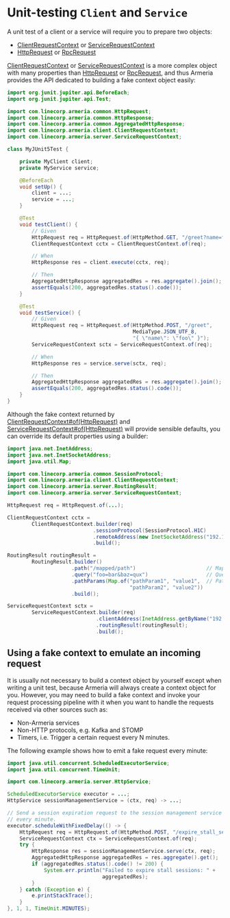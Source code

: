 # Unit-testing `Client` and `Service`

A unit test of a client or a service will require you to prepare two objects:
- [ClientRequestContext](type) or [ServiceRequestContext](type)
- [HttpRequest](type) or [RpcRequest](type)

[ClientRequestContext](type) or [ServiceRequestContext](type) is a more complex object with many properties than
[HttpRequest](type) or [RpcRequest](type), and thus Armeria provides the API dedicated to building a fake context
object easily:

```java
import org.junit.jupiter.api.BeforeEach;
import org.junit.jupiter.api.Test;

import com.linecorp.armeria.common.HttpRequest;
import com.linecorp.armeria.common.HttpResponse;
import com.linecorp.armeria.common.AggregatedHttpResponse;
import com.linecorp.armeria.client.ClientRequestContext;
import com.linecorp.armeria.server.ServiceRequestContext;

class MyJUnit5Test {

    private MyClient client;
    private MyService service;

    @BeforeEach
    void setUp() {
        client = ...;
        service = ...;
    }

    @Test
    void testClient() {
        // Given
        HttpRequest req = HttpRequest.of(HttpMethod.GET, "/greet?name=foo");
        ClientRequestContext cctx = ClientRequestContext.of(req);

        // When
        HttpResponse res = client.execute(cctx, req);

        // Then
        AggregatedHttpResponse aggregatedRes = res.aggregate().join();
        assertEquals(200, aggregatedRes.status().code());
    }

    @Test
    void testService() {
        // Given
        HttpRequest req = HttpRequest.of(HttpMethod.POST, "/greet",
                                         MediaType.JSON_UTF_8,
                                         "{ \"name\": \"foo\" }");
        ServiceRequestContext sctx = ServiceRequestContext.of(req);

        // When
        HttpResponse res = service.serve(sctx, req);

        // Then
        AggregatedHttpResponse aggregatedRes = res.aggregate().join();
        assertEquals(200, aggregatedRes.status().code());
    }
}
```

Although the fake context returned by [ClientRequestContext#of(HttpRequest)](type) and
[ServiceRequestContext#of(HttpRequest)](type) will provide sensible defaults,
you can override its default properties using a builder:

```java
import java.net.InetAddress;
import java.net.InetSocketAddress;
import java.util.Map;

import com.linecorp.armeria.common.SessionProtocol;
import com.linecorp.armeria.client.ClientRequestContext;
import com.linecorp.armeria.server.RoutingResult;
import com.linecorp.armeria.server.ServiceRequestContext;

HttpRequest req = HttpRequest.of(...);

ClientRequestContext cctx =
        ClientRequestContext.builder(req)
                            .sessionProtocol(SessionProtocol.H1C)
                            .remoteAddress(new InetSocketAddress("192.168.0.2", 443))
                            .build();

RoutingResult routingResult =
        RoutingResult.builder()
                     .path("/mapped/path")                       // Mapped path
                     .query("foo=bar&baz=qux")                   // Query string
                     .pathParams(Map.of("pathParam1", "value1",  // Path parameters
                                        "pathParam2", "value2"))
                     .build();

ServiceRequestContext sctx =
        ServiceRequestContext.builder(req)
                             .clientAddress(InetAddress.getByName("192.168.1.2"))
                             .routingResult(routingResult);
                             .build();
```

## Using a fake context to emulate an incoming request

It is usually not necessary to build a context object by yourself except when writing a unit test,
because Armeria will always create a context object for you. However, you may need to build a fake context and
invoke your request processing pipeline with it when you want to handle the requests received via other sources
such as:
- Non-Armeria services
- Non-HTTP protocols, e.g. Kafka and STOMP
- Timers, i.e. Trigger a certain request every N minutes.

The following example shows how to emit a fake request every minute:

```java
import java.util.concurrent.ScheduledExecutorService;
import java.util.concurrent.TimeUnit;

import com.linecorp.armeria.server.HttpService;

ScheduledExecutorService executor = ...;
HttpService sessionManagementService = (ctx, req) -> ...;

// Send a session expiration request to the session management service
// every minute.
executor.scheduleWithFixedDelay(() -> {
    HttpRequest req = HttpRequest.of(HttpMethod.POST, "/expire_stall_sessions");
    ServiceRequestContext ctx = ServiceRequestContext.of(req);
    try {
        HttpResponse res = sessionManagementService.serve(ctx, req);
        AggregatedHttpResponse aggregatedRes = res.aggregate().get();
        if (aggregatedRes.status().code() != 200) {
            System.err.println("Failed to expire stall sessions: " +
                               aggregatedRes);
        }
    } catch (Exception e) {
        e.printStackTrace();
    }
}, 1, 1, TimeUnit.MINUTES);
```
